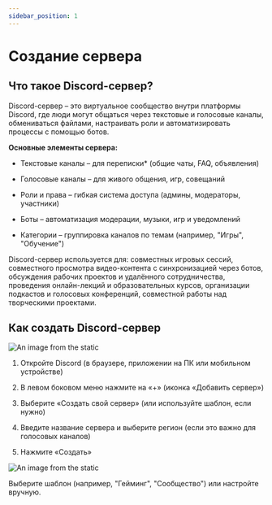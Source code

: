 ```yaml
---
sidebar_position: 1
---
```


# Создание сервера

## Что такое Discord-сервер?

Discord-сервер – это виртуальное сообщество внутри платформы Discord, где люди могут общаться через текстовые и
голосовые каналы, обмениваться файлами, настраивать роли и автоматизировать процессы с помощью ботов.

__Основные элементы сервера:__

+ Текстовые каналы – для переписки* (общие чаты, FAQ, объявления)

+ Голосовые каналы – для живого общения, игр, совещаний

+ Роли и права – гибкая система доступа (админы, модераторы, участники)

+ Боты – автоматизация модерации, музыки, игр и уведомлений

+ Категории – группировка каналов по темам (например, "Игры", "Обучение")

Discord-сервер используется для: совместных игровых сессий, совместного просмотра
видео-контента с синхронизацией через ботов, обсуждения рабочих проектов и удалённого
сотрудничества, проведения онлайн-лекций и образовательных курсов, организации подкастов и голосовых
конференций, совместной работы над творческими проектами.

## Как создать Discord-сервер

![An image from the static](/img/add_serv.jpg)

1. Откройте Discord (в браузере, приложении на ПК или мобильном устройстве)

2. В левом боковом меню нажмите на «+» (иконка «Добавить сервер»)

3. Выберите «Создать свой сервер» (или используйте шаблон, если нужно)

4. Введите название сервера и выберите регион (если это важно для голосовых каналов)

5. Нажмите «Создать»

![An image from the static](/img/choose_the_theme.jpg)

Выберите шаблон (например, "Гейминг", "Сообщество") или настройте вручную.



